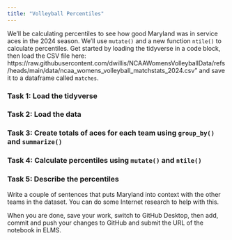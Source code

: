 ```yaml
---
title: "Volleyball Percentiles"
---
```


We'll be calculating percentiles to see how good Maryland was in service aces in the 2024 season. We'll use `mutate()` and a new function `ntile()` to calculate percentiles. Get started by loading the tidyverse in a code block, then load the CSV file here: https://raw.githubusercontent.com/dwillis/NCAAWomensVolleyballData/refs/heads/main/data/ncaa_womens_volleyball_matchstats_2024.csv" and save it to a dataframe called `matches`.

### Task 1: Load the tidyverse


### Task 2: Load the data


### Task 3: Create totals of aces for each team using `group_by()` and `summarize()`


### Task 4: Calculate percentiles using `mutate()` and `ntile()`


### Task 5: Describe the percentiles

Write a couple of sentences that puts Maryland into context with the other teams in the dataset. You can do some Internet research to help with this.



When you are done, save your work, switch to GitHub Desktop, then add, commit and push your changes to GitHub and submit the URL of the notebook in ELMS.






